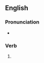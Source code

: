==English==

===Pronunciation===
* {{IPA|/ˈɑʊtdɪd/|lang=en}}

===Verb===
{{head|en|verb form}}

# {{en-simple past of|outdo}}